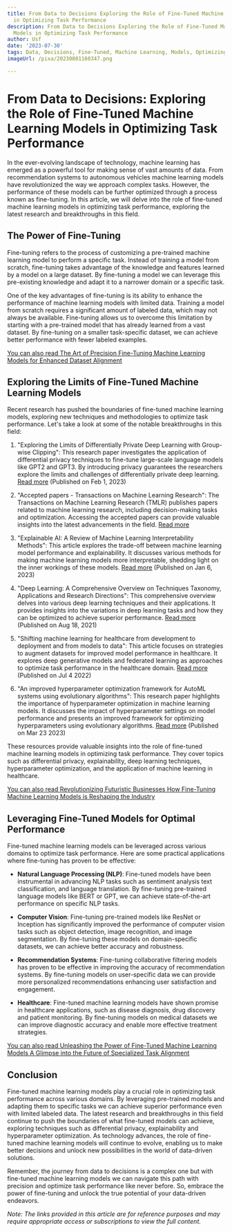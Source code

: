 ```yaml
---
title: From Data to Decisions Exploring the Role of Fine-Tuned Machine Learning Models
  in Optimizing Task Performance
description: From Data to Decisions Exploring the Role of Fine-Tuned Machine Learning
  Models in Optimizing Task Performance
author: Usf
date: '2023-07-30'
tags: Data, Decisions, Fine-Tuned, Machine Learning, Models, Optimizing, Task Performance
imageUrl: /pixa/20230801160347.png

---
```

# From Data to Decisions:  Exploring the Role of Fine-Tuned  Machine Learning Models in Optimizing Task Performance

In the ever-evolving  landscape of technology, machine learning  has emerged as a powerful tool for making sense of vast amounts of  data. From recommendation systems to autonomous vehicles machine learning models have revolutionized the way we approach  complex tasks. However, the performance of these models can be further optimized  through a process known as fine-tuning. In this article, we will delve into the role of fine-tuned machine learning models in optimizing  task performance, exploring the latest research and breakthroughs in this field.

## The Power of Fine-Tuning

Fine-tuning refers to the process of customizing a pre-trained machine learning model to  perform a  specific task. Instead of training a model from scratch, fine-tuning takes advantage of the knowledge and  features  learned by a model on  a  large  dataset.  By fine-tuning a model we can leverage this pre-existing knowledge and adapt it to a narrower domain or  a specific task.

One of the key advantages of fine-tuning is its ability to enhance the performance of machine learning models with  limited data. Training a model  from scratch requires a significant amount of labeled data, which  may not always be available. Fine-tuning allows  us to overcome this limitation by  starting with a pre-trained model that has already learned from a vast dataset. By fine-tuning on  a smaller task-specific dataset, we can  achieve better  performance with fewer  labeled examples.

[You can  also read The Art of Precision  Fine-Tuning Machine Learning Models for Enhanced Dataset Alignment](The%20Art%20of%20Precision%20Fine-Tuning%20Machine%20Learning%20Models%20for%20Enhanced%20Dataset%20Alignment)


## Exploring the Limits of Fine-Tuned Machine Learning Models

Recent  research has  pushed the  boundaries of  fine-tuned machine learning models, exploring new techniques and methodologies to optimize task performance. Let's take a look  at some of the notable breakthroughs in this field:

1. "Exploring the Limits of Differentially Private Deep Learning with Group-wise Clipping": This  research  paper investigates the application  of differential privacy  techniques to fine-tune large-scale language models like GPT2 and  GPT3. By introducing privacy guarantees the  researchers explore the limits and challenges of  differentially private deep learning. [Read more](https://openreview.net/forum?id=oze0clVGPeX) (Published on Feb 1, 2023)

2. "Accepted papers - Transactions on Machine Learning Research": The Transactions on Machine Learning Research (TMLR)  publishes papers related to machine learning research, including  decision-making tasks and optimization. Accessing the accepted papers can provide valuable insights into the latest advancements in the field. [Read more](https://www.jmlr.org/tmlr/papers/)

3. "Explainable AI: A Review of  Machine Learning Interpretability Methods":  This  article explores  the trade-off between machine learning model performance and  explainability. It discusses various methods for making machine learning  models more interpretable, shedding light on the inner workings of these models.  [Read more](https://www.mdpi.com/1099-4300/23/1/18) (Published on Jan 6, 2023)

4. "Deep Learning: A Comprehensive Overview on Techniques Taxonomy, Applications and Research Directions": This comprehensive overview delves into various deep learning techniques and their applications. It provides insights into the variations  in deep learning tasks and how they can be  optimized  to achieve  superior performance. [Read more](https://link.springer.com/article/10.1007/s42979-021-00815-1) (Published on Aug  18, 2021)

5. "Shifting machine learning for healthcare from development to deployment and from models to data": This article focuses on strategies  to augment datasets for improved model performance in healthcare. It explores  deep generative models and federated  learning as approaches to optimize task performance in the healthcare domain. [Read  more](https://www.nature.com/articles/s41551-022-00898-y) (Published on Jul 4 2022)

6. "An improved hyperparameter optimization framework for AutoML systems using evolutionary algorithms": This  research paper highlights the importance of hyperparameter optimization  in  machine learning models. It discusses the impact of hyperparameter settings on model performance and presents an improved framework for optimizing  hyperparameters using evolutionary algorithms.  [Read more](https://www.nature.com/articles/s41598-023-32027-3) (Published on Mar  23 2023)

These resources provide valuable insights into the role  of fine-tuned machine  learning models in optimizing task performance. They cover topics such as differential privacy, explainability, deep learning techniques, hyperparameter optimization, and the application of machine learning in healthcare.

[You can also read  Revolutionizing Futuristic Businesses How Fine-Tuning Machine  Learning  Models is Reshaping the Industry](Revolutionizing%20Futuristic%20Businesses%20How%20Fine-Tuning%20Machine%20Learning%20Models%20is%20Reshaping%20the%20Industry)


##  Leveraging Fine-Tuned Models for Optimal Performance

Fine-tuned machine learning models  can be leveraged across various domains to optimize task performance. Here  are some practical applications  where fine-tuning has proven to be effective:

- **Natural Language  Processing (NLP)**: Fine-tuned  models have been instrumental in advancing NLP tasks such as  sentiment analysis text classification, and language translation. By fine-tuning pre-trained language models like BERT or GPT, we can achieve state-of-the-art performance on specific  NLP tasks.

- **Computer Vision**: Fine-tuning pre-trained models like ResNet  or Inception  has significantly improved the performance of computer vision tasks such as object detection, image recognition, and image segmentation. By fine-tuning these  models on domain-specific datasets, we can achieve better accuracy and robustness.

- **Recommendation Systems**: Fine-tuning collaborative filtering models has proven to  be effective in improving  the accuracy of  recommendation systems. By fine-tuning models on user-specific data we can provide more personalized recommendations enhancing user satisfaction and engagement.

- **Healthcare**: Fine-tuned machine learning models have shown promise in  healthcare applications, such as disease diagnosis, drug discovery and  patient monitoring. By fine-tuning models  on medical datasets we can improve diagnostic accuracy and enable more effective treatment strategies.

[You can also read Unleashing the Power  of Fine-Tuned Machine Learning Models A Glimpse into the Future of Specialized Task Alignment](Unleashing%20the%20Power%20of%20Fine-Tuned%20Machine%20Learning%20Models%20A%20Glimpse%20into%20the%20Future%20of%20Specialized%20Task%20Alignment)


## Conclusion

Fine-tuned machine  learning models play a crucial role in optimizing  task performance across various domains. By leveraging pre-trained models and  adapting them to specific tasks we can achieve superior performance even with limited labeled data. The latest research and breakthroughs in this field continue to push the boundaries of what fine-tuned models can achieve, exploring techniques  such as  differential privacy, explainability and hyperparameter optimization. As technology advances, the role of fine-tuned machine learning models will continue  to evolve,  enabling us to make better decisions and unlock new  possibilities in  the world of data-driven solutions.

Remember, the journey from data to decisions is a  complex one but with fine-tuned machine learning models we can navigate this path with  precision and optimize  task performance like never before. So, embrace the power of fine-tuning and unlock the true potential of your data-driven endeavors.

*Note: The links provided in this article are for reference purposes and may  require appropriate access or subscriptions to view the full content.*